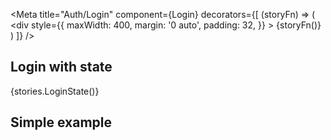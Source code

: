 
<Meta
  title="Auth/Login"
  component={Login}
  decorators={[
    (storyFn) => (
      <div
        style={{
          maxWidth: 400,
          margin: '0 auto',
          padding: 32,
        }}
      >
        {storyFn()}
      </div>
    )
  ]}
/>

<Props of={Login} />

## Login with state

<Preview>
  <Story name="Login with state">
    {stories.LoginState()}
  </Story>
</Preview>

## Simple example

<Preview>
  <Story name="Simple example">
    <Login title="" />
  </Story>
</Preview>
